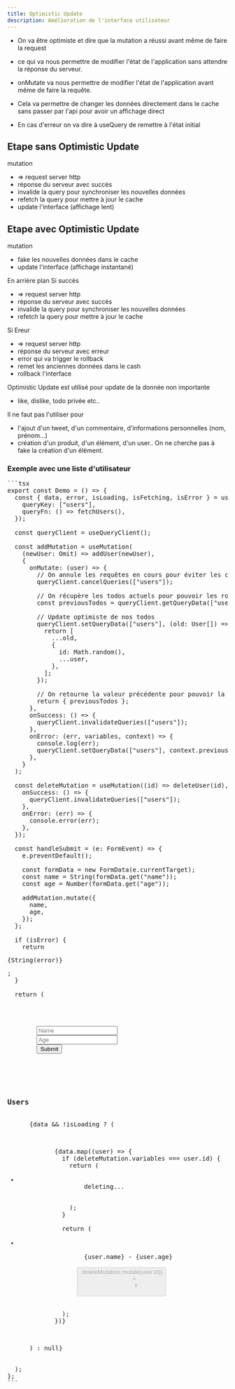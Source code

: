 ```yaml
---
title: Optimistic Update
description: Amélioration de l'interface utilisateur
---
```


- On va être optimiste et dire que la mutation a réussi avant même de faire la request 
- ce qui va nous permettre de modifier l'état de l'application sans attendre la réponse du serveur.
- onMutate va nous permettre de modifier l'état de l'application avant même de faire la requête.

- Cela va permettre de changer les données directement dans le cache sans passer par l'api pour avoir un affichage direct
- En cas d'erreur on va dire à useQuery de remettre à l'état initial

## Etape sans Optimistic Update

mutation 
 - => request server http 
 - réponse du serveur avec succès
 - invalide la query pour synchroniser les nouvelles données
 - refetch la query pour mettre à jour le cache
 - update l'interface (affichage lent)

## Etape avec Optimistic Update

mutation 
 - fake les nouvelles données dans le cache 
 - update l'interface (affichage instantané)

En arrière plan
 Si succès
 - => request server http
 - réponse du serveur avec succès
 - invalide la query pour synchroniser les nouvelles données
 - refetch la query pour mettre à jour le cache

 Si Ereur
 - => request server http
 - réponse du serveur avec erreur
 - error qui va trigger le rollback
 - remet les anciennes données dans le cash
 - rollback l'interface

Optimistic Update est utilisé pour update de la donnée non importante 
- like, dislike, todo privée etc..

Il ne faut pas l'utiliser pour 
- l'ajout d'un tweet, d'un commentaire, d'informations personnelles (nom, prénom...)
- création d'un produit, d'un élément, d'un user..
On ne cherche pas à fake la création d'un élément.

### Exemple avec une liste d'utilisateur

<Pre>
```tsx
export const Demo = () => {
  const { data, error, isLoading, isFetching, isError } = useQuery({
    queryKey: ["users"],
    queryFn: () => fetchUsers(),
  });

  const queryClient = useQueryClient();

  const addMutation = useMutation(
    (newUser: Omit<User, id>) => addUser(newUser),
    {
      onMutate: (user) => {
        // On annule les requêtes en cours pour éviter les conflits
        queryClient.cancelQueries(["users"]);

        // On récupère les todos actuels pour pouvoir les rollback en cas d'erreur
        const previousTodos = queryClient.getQueryData(["users"]);

        // Update optimiste de nos todos
        queryClient.setQueryData(["users"], (old: User[]) => {
          return [
            ...old,
            {
              id: Math.random(),
              ...user,
            },
          ];
        });

        // On retourne la valeur précédente pour pouvoir la réutiliser dans le `onError`
        return { previousTodos };
      },
      onSuccess: () => {
        queryClient.invalidateQueries(["users"]);
      },
      onError: (err, variables, context) => {
        console.log(err);
        queryClient.setQueryData(["users"], context.previousUsers);
      },
    }
  );

  const deleteMutation = useMutation((id) => deleteUser(id), {
    onSuccess: () => {
      queryClient.invalidateQueries(["users"]);
    },
    onError: (err) => {
      console.error(err);
    },
  });

  const handleSubmit = (e: FormEvent<HTMLFormElement>) => {
    e.preventDefault();

    const formData = new FormData(e.currentTarget);
    const name = String(formData.get("name"));
    const age = Number(formData.get("age"));

    addMutation.mutate({
      name,
      age,
    });
  };

  if (isError) {
    return <p>{String(error)}</p>;
  }

  return (
    <div>
      <form className="form" onSubmit={handleSubmit}>
        <input placeholder="Name" name="name" type="text" />
        <input placeholder="Age" name="age" type="number" />
        <button type="submit">Submit</button>
      </form>

      <h3>Users</h3>
      {data && !isLoading ? (
        <ul className="users">
          {data.map((user) => {
            if (deleteMutation.variables === user.id) {
              return (
                <li key={user.id} className="user">
                  deleting...
                </li>
              );
            }

            return (
              <li className="user" key={user.id}>
                <span>
                  {user.name} - {user.age}
                </span>
                <button
                  disabled={deleteMutation.isLoading}
                  onClick={() => deleteMutation.mutate(user.id)}
                >
                  x
                </button>
              </li>
            );
          })}
        </ul>
      ) : null}
    </div>
  );
};
```
</Pre>